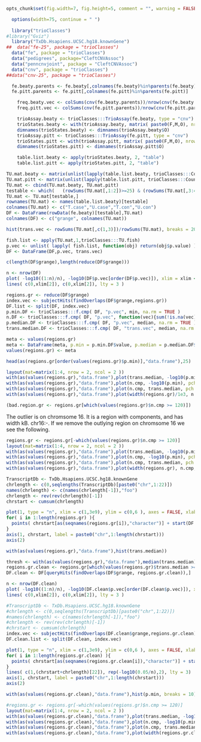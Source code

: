 ```r
opts_chunk$set(fig.width=7, fig.height=5, comment = "", warning = FALSE, tidy = TRUE, highlight = TRUE, fig.path = 'figures/', dev = 'png', background = 'red')
```
```r
  options(width=75, continue = " ")
  
  library("trioClasses")
#library("Gviz")
  library("TxDb.Hsapiens.UCSC.hg18.knownGene")
##  data("fe-25", package = "trioClasses")
  data("fe", package = "trioClasses")
  data("pedigrees", package="CleftCNVAssoc")
  data("penncnvjoint", package = "CleftCNVAssoc")
  data("cnv", package = "trioClasses")
##data("cnv-25", package = "trioClasses")
``` 

```r
  fe.beaty.parents <- fe.beaty[,colnames(fe.beaty)%in%parents(fe.beaty)]
  fe.pitt.parents <- fe.pitt[,colnames(fe.pitt)%in%parents(fe.pitt)]
``` 
```r
    freq.beaty.vec <- colSums(cnv(fe.beaty.parents))/nrow(cnv(fe.beaty.parents))
    freq.pitt.vec <- colSums(cnv(fe.pitt.parents))/nrow(cnv(fe.pitt.parents))
``` 
```r
    trioAssay.beaty <- trioClasses:::TrioAssay(fe.beaty, type = "cnv")
    trioStates.beaty <- with(trioAssay.beaty, matrix( paste0(F,M,O), nrow = nrow(O), ncol = ncol(O)))
    dimnames(trioStates.beaty) <- dimnames(trioAssay.beaty$O)
    trioAssay.pitt <- trioClasses:::TrioAssay(fe.pitt, type = "cnv")
    trioStates.pitt <- with(trioAssay.pitt, matrix( paste0(F,M,O), nrow = nrow(O), ncol = ncol(O)))
    dimnames(trioStates.pitt) <- dimnames(trioAssay.pitt$O)
``` 
```r
    table.list.beaty <- apply(trioStates.beaty, 2, "table")
    table.list.pitt <- apply(trioStates.pitt, 2, "table")
``` 

```r
TU.mat.beaty <- matrix(unlist(lapply(table.list.beaty, trioClasses:::CountTU)), nrow = length(table.list.beaty), ncol = 2, byrow = TRUE )
TU.mat.pitt <- matrix(unlist(lapply(table.list.pitt, trioClasses:::CountTU)), nrow = length(table.list.pitt), ncol = 2, byrow = TRUE )
TU.mat <- cbind(TU.mat.beaty, TU.mat.pitt)
testable <- which(   (rowSums(TU.mat[,1:2])>=25) & (rowSums(TU.mat[,3:4])>=25) )
TU.mat <- TU.mat[testable,]
rownames(TU.mat) <- names(table.list.beaty)[testable]
colnames(TU.mat) <- c("T.case","U.case","T.con","U.con")
DF <- DataFrame(rowData(fe.beaty)[testable],TU.mat)
colnames(DF) <- c("grange", colnames(TU.mat))
``` 

```r
hist(trans.vec <- rowSums(TU.mat[,c(1,3)])/rowSums(TU.mat), breaks = 20)
``` 

```r
fish.list <- apply(TU.mat,1,trioClasses:::TU.fish)
p.vec <- unlist( lapply( fish.list, function(obj) return(obj$p.value) ) )
DF <- DataFrame(DF,p.vec, trans.vec)
``` 
```r
c(length(DF$grange),length(reduce(DF$grange)))
``` 

```r
n <- nrow(DF)
plot( -log10((1:n)/n), -log10(DF$p.vec[order(DF$p.vec)]), xlim = xlim <- c(0,5), ylim = xlim)
lines( c(0,xlim[2]), c(0,xlim[2]), lty = 3 )
``` 

```r
regions.gr <- reduce(DF$grange)
index.vec <- subjectHits(findOverlaps(DF$grange,regions.gr))
DF.list <- split(DF, index.vec)
p.min.DF <- trioClasses:::f.cmp( DF, "p.vec", min, na.rm = TRUE )
n.DF <- trioClasses:::f.cmp( DF, "p.vec", function(vec){sum(!is.na(vec), na.rm = TRUE)})
p.median.DF <- trioClasses:::f.cmp( DF, "p.vec", median, na.rm = TRUE )
trans.median.DF <- trioClasses:::f.cmp( DF, "trans.vec", median, na.rm = TRUE )
```

```r
meta <- values(regions.gr)
meta <- DataFrame(meta, p.min = p.min.DF$value, p.median = p.median.DF$value, trans.median = trans.median.DF$value, n.cmp = n.DF$value)
values(regions.gr) <- meta
```
```r
head(as(regions.gr[order(values(regions.gr)$p.min)],"data.frame"),25)
``` 

```r
layout(mat=matrix(1:4, nrow = 2, ncol = 2 ))
with(as(values(regions.gr),"data.frame"),plot(trans.median, -log10(p.min), pch = 20))
with(as(values(regions.gr),"data.frame"),plot(n.cmp, -log10(p.min), pch = 20))
with(as(values(regions.gr),"data.frame"),plot(n.cmp, trans.median, pch = 20))
with(as(values(regions.gr),"data.frame"),plot(width(regions.gr)/1e3, n.cmp, pch = 20))
``` 

```r
(bad.region.gr <- regions.gr[which(values(regions.gr)$n.cmp >= 120)])
``` 
The outlier is on chromsome 16.  It is a region with \Sexpr{values(bad.region.gr)$n.cmp} components, and has width \Sexpr{width(bad.region.gr)/1e3} kB. chr16:\Sexpr{start(bad.region.gr)}-\Sexpr{end(bad.region.gr)}.  If we remove the outlying region on chromsome 16 we see the following.


```r
regions.gr <- regions.gr[-which(values(regions.gr)$n.cmp >= 120)]
layout(mat=matrix(1:4, nrow = 2, ncol = 2 ))
with(as(values(regions.gr),"data.frame"),plot(trans.median, -log10(p.min), pch = 20))
with(as(values(regions.gr),"data.frame"),plot(n.cmp, -log10(p.min), pch = 20))
with(as(values(regions.gr),"data.frame"),plot(n.cmp, trans.median, pch = 20))
with(as(values(regions.gr),"data.frame"),plot(width(regions.gr), n.cmp, pch = 20))
``` 


```r
TranscriptDb <- TxDb.Hsapiens.UCSC.hg18.knownGene
chrlength <- c(0,seqlengths(TranscriptDb)[paste0("chr",1:22)])
names(chrlength) <- c(names(chrlength[-1]),"foo")
chrlength <- rev(rev(chrlength)[-1])
chrstart <- cumsum(chrlength)

plot(1, type = "n", xlim = c(1,3e9), ylim = c(0,6 ), axes = FALSE, xlab = "", ylab = "" )
for( i in 1:length(regions.gr) ){
  points( chrstart[as(seqnames(regions.gr[i]),"character")] + start(DF.list[[i]]$grange), -log10(DF.list[[i]]$p.vec), pch = 20, col = i)
}
axis(1, chrstart, label = paste0("chr",1:length(chrstart)))
axis(2)
``` 

```r
with(as(values(regions.gr),"data.frame"),hist(trans.median))
``` 
```r
thresh <- with(as(values(regions.gr),"data.frame"),median(trans.median))
regions.gr.clean <- regions.gr[which(values(regions.gr)$trans.median >= thresh)]
DF.clean <- DF[queryHits(findOverlaps(DF$grange, regions.gr.clean)),]

``` 

```r
n <- nrow(DF.clean)
plot( -log10((1:n)/n), -log10(DF.clean$p.vec[order(DF.clean$p.vec)]), xlim = xlim <- c(0,5), ylim = xlim)
lines( c(0,xlim[2]), c(0,xlim[2]), lty = 3 )
``` 


```r
#TranscriptDb <- TxDb.Hsapiens.UCSC.hg18.knownGene
#chrlength <- c(0,seqlengths(TranscriptDb)[paste0("chr",1:22)])
#names(chrlength) <- c(names(chrlength[-1]),"foo")
#chrlength <- rev(rev(chrlength)[-1])
#chrstart <- cumsum(chrlength)
index.vec <- subjectHits(findOverlaps(DF.clean$grange,regions.gr.clean))
DF.clean.list <- split(DF.clean, index.vec)

plot(1, type = "n", xlim = c(1,3e9), ylim = c(0,6 ), axes = FALSE, xlab = "", ylab = "" )
for( i in 1:length(regions.gr.clean) ){
  points( chrstart[as(seqnames(regions.gr.clean[i]),"character")] + start(DF.clean.list[[i]]$grange), -log10(DF.clean.list[[i]]$p.vec), pch = 20, col = i)
}
lines( c(1,(chrstart+chrlength)[22]), rep(-log10(0.05/n),2), lty = 3)
axis(1, chrstart, label = paste0("chr",1:length(chrstart)))
axis(2)
``` 


```r
with(as(values(regions.gr.clean),"data.frame"),hist(p.min, breaks = 10))
``` 


```r
#regions.gr <- regions.gr[-which(values(regions.gr)$n.cmp >= 120)]
layout(mat=matrix(1:4, nrow = 2, ncol = 2 ))
with(as(values(regions.gr.clean),"data.frame"),plot(trans.median, -log10(p.min), pch = 20))
with(as(values(regions.gr.clean),"data.frame"),plot(n.cmp, -log10(p.min), pch = 20))
with(as(values(regions.gr.clean),"data.frame"),plot(n.cmp, trans.median, pch = 20))
with(as(values(regions.gr.clean),"data.frame"),plot(width(regions.gr.clean), n.cmp, pch = 20))
``` 
